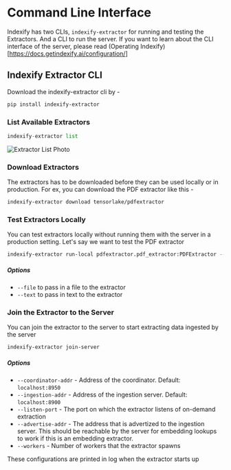 # Command Line Interface

Indexify has two CLIs, `indexify-extractor` for running and testing the Extractors. And a CLI to run the server. If you want to learn about the CLI interface of the server, please read (Operating Indexify)[https://docs.getindexify.ai/configuration/]

## Indexify Extractor CLI

Download the indexify-extractor cli by -

```bash
pip install indexify-extractor
```

### List Available Extractors

```py
indexify-extractor list
```

![Extractor List Photo](/images/extractors_list.png)

### Download Extractors
The extractors has to be downloaded before they can be used locally or in production. For ex, you can download the PDF extractor like this - 

```bash
indexify-extractor download tensorlake/pdfextractor
```

### Test Extractors Locally 
You can test extractors locally without running them with the server in a production setting.
Let's say we want to test the PDF extractor 

```bash
indexify-extractor run-local pdfextractor.pdf_extractor:PDFExtractor --file /path/to/pdf
```

##### Options

- `--file` to pass in a file to the extractor
- `--text` to pass in text to the extractor

### Join the Extractor to the Server 
You can join the extractor to the server to start extracting data ingested by the server

```bash
indexify-extractor join-server
```

##### Options
- `--coordinator-addr` - Address of the coordinator. Default: `localhost:8950`
- `--ingestion-addr` - Address of the ingestion server. Default: `localhost:8900`
- `--listen-port` - The port on which the extractor listens of on-demand extraction
- `--advertise-addr` - The address that is advertized to the ingestion server. This should be reachable by the server for embedding lookups to work if this is an embedding extractor.
- `--workers` - Number of workers that the extractor spawns

These configurations are printed in log when the extractor starts up
